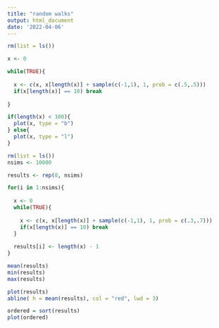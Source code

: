```yaml
---
title: "random walks"
output: html_document
date: '2022-04-06'
---
```



```r
rm(list = ls())

x <- 0

while(TRUE){
  
  x <- c(x, x[length(x)] + sample(c(-1,1), 1, prob = c(.5,.5)))
  if(x[length(x)] == 10) break
  
}

if(length(x) < 100){
  plot(x, type = "b")
} else{
  plot(x, type = "l")
}
```


```r
rm(list = ls())
nsims <- 10000

results <- rep(0, nsims)

for(i in 1:nsims){
  
  x <- 0
  while(TRUE){
    
    x <- c(x, x[length(x)] + sample(c(-1,1), 1, prob = c(.3,.7)))
    if(x[length(x)] == 10) break
  }
  
  results[i] <- length(x) - 1
}

mean(results)
min(results)
max(results)

plot(results)
abline( h = mean(results), col = "red", lwd = 3)

ordered = sort(results)
plot(ordered)
```






